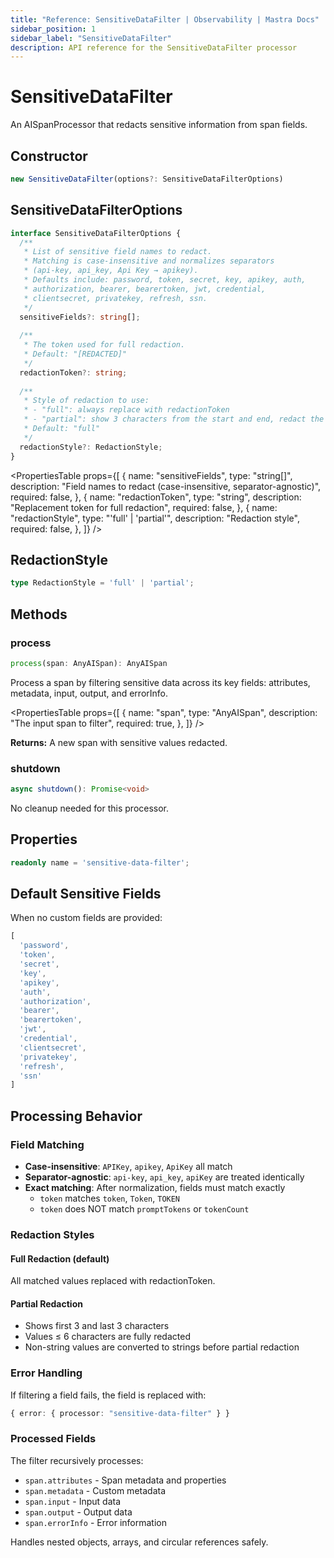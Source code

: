 ```yaml
---
title: "Reference: SensitiveDataFilter | Observability | Mastra Docs"
sidebar_position: 1
sidebar_label: "SensitiveDataFilter"
description: API reference for the SensitiveDataFilter processor
---
```



# SensitiveDataFilter

An AISpanProcessor that redacts sensitive information from span fields.

## Constructor

```typescript
new SensitiveDataFilter(options?: SensitiveDataFilterOptions)
```

## SensitiveDataFilterOptions

```typescript
interface SensitiveDataFilterOptions {
  /** 
   * List of sensitive field names to redact.
   * Matching is case-insensitive and normalizes separators 
   * (api-key, api_key, Api Key → apikey).
   * Defaults include: password, token, secret, key, apikey, auth, 
   * authorization, bearer, bearertoken, jwt, credential, 
   * clientsecret, privatekey, refresh, ssn.
   */
  sensitiveFields?: string[];
  
  /** 
   * The token used for full redaction.
   * Default: "[REDACTED]"
   */
  redactionToken?: string;
  
  /** 
   * Style of redaction to use:
   * - "full": always replace with redactionToken
   * - "partial": show 3 characters from the start and end, redact the middle
   * Default: "full"
   */
  redactionStyle?: RedactionStyle;
}
```

<PropertiesTable
  props={[
    {
      name: "sensitiveFields",
      type: "string[]",
      description: "Field names to redact (case-insensitive, separator-agnostic)",
      required: false,
    },
    {
      name: "redactionToken",
      type: "string",
      description: "Replacement token for full redaction",
      required: false,
    },
    {
      name: "redactionStyle",
      type: "'full' | 'partial'",
      description: "Redaction style",
      required: false,
    },
  ]}
/>

## RedactionStyle

```typescript
type RedactionStyle = 'full' | 'partial';
```

## Methods

### process

```typescript
process(span: AnyAISpan): AnyAISpan
```

Process a span by filtering sensitive data across its key fields: attributes, metadata, input, output, and errorInfo.

<PropertiesTable
  props={[
    {
      name: "span",
      type: "AnyAISpan",
      description: "The input span to filter",
      required: true,
    },
  ]}
/>

**Returns:** A new span with sensitive values redacted.

### shutdown

```typescript
async shutdown(): Promise<void>
```

No cleanup needed for this processor.

## Properties

```typescript
readonly name = 'sensitive-data-filter';
```

## Default Sensitive Fields

When no custom fields are provided:

```typescript
[
  'password',
  'token',
  'secret',
  'key',
  'apikey',
  'auth',
  'authorization',
  'bearer',
  'bearertoken',
  'jwt',
  'credential',
  'clientsecret',
  'privatekey',
  'refresh',
  'ssn'
]
```

## Processing Behavior

### Field Matching

- **Case-insensitive**: `APIKey`, `apikey`, `ApiKey` all match
- **Separator-agnostic**: `api-key`, `api_key`, `apiKey` are treated identically  
- **Exact matching**: After normalization, fields must match exactly
  - `token` matches `token`, `Token`, `TOKEN`
  - `token` does NOT match `promptTokens` or `tokenCount`

### Redaction Styles

#### Full Redaction (default)

All matched values replaced with redactionToken.

#### Partial Redaction

- Shows first 3 and last 3 characters
- Values ≤ 6 characters are fully redacted
- Non-string values are converted to strings before partial redaction

### Error Handling

If filtering a field fails, the field is replaced with:

```typescript
{ error: { processor: "sensitive-data-filter" } }
```

### Processed Fields

The filter recursively processes:

- `span.attributes` - Span metadata and properties
- `span.metadata` - Custom metadata
- `span.input` - Input data
- `span.output` - Output data  
- `span.errorInfo` - Error information

Handles nested objects, arrays, and circular references safely.
